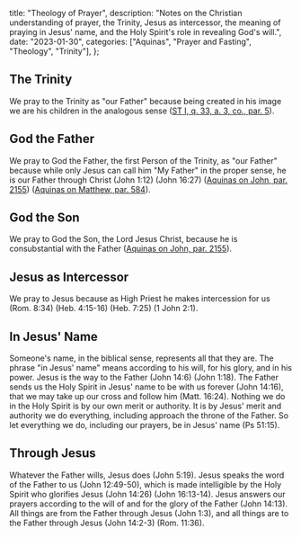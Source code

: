   title: "Theology of Prayer",
  description: "Notes on the Christian understanding of prayer, the Trinity, Jesus as intercessor, the meaning of praying in Jesus' name, and the Holy Spirit's role in revealing God's will.",
  date: "2023-01-30",
  categories: ["Aquinas", "Prayer and Fasting", "Theology", "Trinity"],
};

## The Trinity

We pray to the Trinity as "our Father" because being created in his image we are his children in the analogous sense ([ST I, q. 33, a. 3, co., par. 5](https://aquinas.cc/la/en/~ST.I.Q33.A3.C.5)).

## God the Father

We pray to God the Father, the first Person of the Trinity, as "our Father" because while only Jesus can call him "My Father" in the proper sense, he is our Father through Christ (John 1:12) (John 16:27) ([Aquinas on John, par. 2155](https://aquinas.cc/la/en/~Ioan.C16.L7.n2155.3)) ([Aquinas on Matthew, par. 584](https://aquinas.cc/la/en/~Matt.C6.L3.n584.6)).

## God the Son

We pray to God the Son, the Lord Jesus Christ, because he is consubstantial with the Father ([Aquinas on John, par. 2155](https://aquinas.cc/la/en/~Ioan.C16.L7.n2155.2)).

## Jesus as Intercessor

We pray to Jesus because as High Priest he makes intercession for us (Rom. 8:34) (Heb. 4:15-16) (Heb. 7:25) (1 John 2:1).

## In Jesus' Name

Someone's name, in the biblical sense, represents all that they are. The phrase "in Jesus' name" means according to his will, for his glory, and in his power. Jesus is the way to the Father (John 14:6) (John 1:18). The Father sends us the Holy Spirit in Jesus' name to be with us forever (John 14:16), that we may take up our cross and follow him (Matt. 16:24). Nothing we do in the Holy Spirit is by our own merit or authority. It is by Jesus' merit and authority we do everything, including approach the throne of the Father. So let everything we do, including our prayers, be in Jesus' name (Ps 51:15).

## Through Jesus

Whatever the Father wills, Jesus does (John 5:19). Jesus speaks the word of the Father to us (John 12:49-50), which is made intelligible by the Holy Spirit who glorifies Jesus (John 14:26) (John 16:13-14). Jesus answers our prayers according to the will of and for the glory of the Father (John 14:13). All things are from the Father through Jesus (John 1:3), and all things are to the Father through Jesus (John 14:2-3) (Rom. 11:36).
